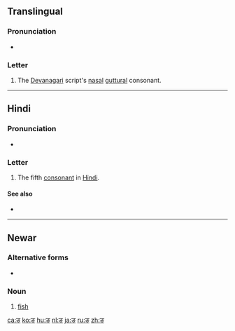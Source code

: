 {{Devanagari character info|hex=919|name=DEVANAGARI LETTER NGA|image=[[File:Deva-ङ-order.gif|100px]]}}
{{also|ड|ड़|ॾ|इ}}
==Translingual==

===Pronunciation===
* {{IPA|/ŋə/|lang=mul}} {{qualifier|may vary by language}}

===Letter===
{{mul-Deva|ṅa}}

# The [[Devanagari]] script's [[nasal]] [[guttural]] consonant.

----

==Hindi==

===Pronunciation===
* {{IPA|[ŋə]|lang=hi}}

===Letter===
{{head|hi|letter}}

# The fifth [[consonant]] in [[Hindi]].

====See also====
* {{list:Devanagari script letters/hi}}

----

==Newar==

===Alternative forms===
* {{lb|new|Kathmandu}} {{l|new|ञ|tr=nya}}

===Noun===
{{head|new|noun|tr=ŋa}}

# {{lb|new|Dolakhae}} [[fish]]

[[ca:ङ]]
[[ko:ङ]]
[[hu:ङ]]
[[nl:ङ]]
[[ja:ङ]]
[[ru:ङ]]
[[zh:ङ]]